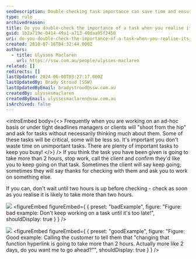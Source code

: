 ```yaml
---
seoDescription: Double-checking task importance can save time and ensure prioritization of critical tasks when they exceed two hours.
type: rule
archivedreason:
title: Do you double-check the importance of a task when you realise it's going to take more than 2 hours?
guid: 1b2a719e-0414-49a1-a713-40daa95f2450
uri: do-you-double-check-the-importance-of-a-task-when-you-realise-its-going-to-take-more-than-2-hours
created: 2010-07-16T04:32:44.000Z
authors:
  - title: Ulysses Maclaren
    url: https://ssw.com.au/people/ulysses-maclaren
related: []
redirects: []
lastUpdated: 2024-06-08T03:27:17.000Z
lastUpdatedBy: Brady Stroud [SSW]
lastUpdatedByEmail: bradystroud@ssw.com.au
createdBy: ulyssesmaclaren
createdByEmail: ulyssesmaclaren@ssw.com.au
isArchived: false
---
```


<introEmbed
  body={<>
Frequently when you are working on an ad-hoc basis or under tight deadlines managers or clients will "shoot from the hip" and ask for tasks without necessarily thinking much about them. Some of these tasks will be critical, some will be less so. It's important you don't waste time on unimportant tasks. There are plenty of important tasks to keep you busy!
  </>}
/>
If you think the task you have been given is going to take more than 2 hours, stop work, call the client and confirm they'd like you to keep going on that task. Sometimes the client will say keep going; sometimes they will say thanks for checking with them and ask you to work on something else.

If you can, don't wait until two hours is up before checking - check as soon as you realise it is likely to take more than two hours.

![](/uploads/rules/do-you-double-check-the-importance-of-a-task-when-you-realise-its-going-to-take-more-than-2-hours/ManinthePeatBog.jpg)
<figureEmbed figureEmbed={ {
  preset: "badExample",
  figure: "Figure: bad example: Don't keep working on a task until it's too late!",
  shouldDisplay: true
} } />


![](/uploads/rules/do-you-double-check-the-importance-of-a-task-when-you-realise-its-going-to-take-more-than-2-hours/bush_on_the_phone.jpg)
<figureEmbed figureEmbed={ {
  preset: "goodExample",
  figure: "Figure: Good example: Calling the customer to tell them that \"changing that function hyperlink is going to take more than 2 hours. Actually more like 2 days, do you want me to go ahead?\"",
  shouldDisplay: true
} } />
